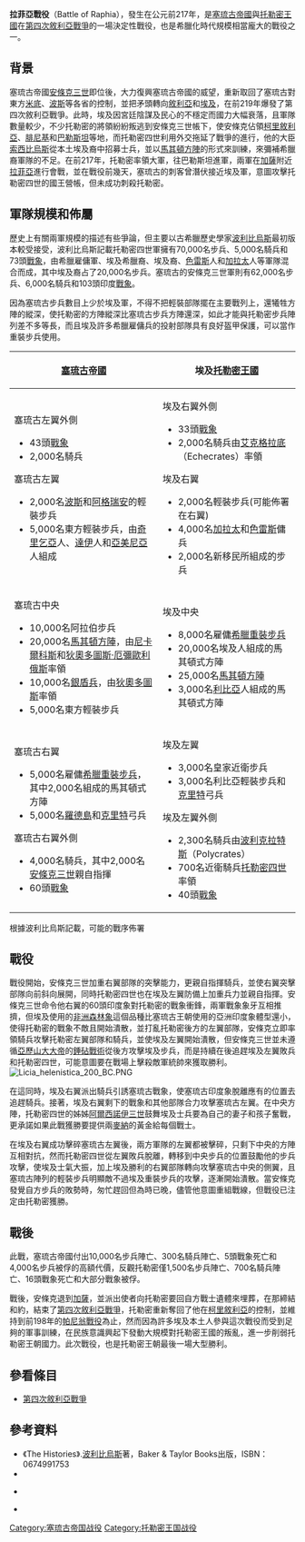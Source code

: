 {{Infobox Military Conflict
|image=[[File:Battle_raphia.png|300px]]
|caption=
|partof=[[敘利亞戰爭#第四次敘利亞戰爭（前219-前217年）|第四次敘利亞戰爭]]
|conflict=拉菲亞戰役
|date=前217年6月22日
|place=今[[拉法赫|拉法赫]]，在[[加薩|加薩]]附近
|result=埃及獲勝
|combatant1=[[塞琉古帝國|塞琉古帝國]]
|combatant2=[[埃及|埃及]][[托勒密王國|托勒密王國]]
|commander1=[[安條克三世|安條克三世]]
|commander2=[[托勒密四世|托勒密四世]]<br/>[[阿爾西諾伊三世|阿爾西諾伊三世]]
|strength1=62,000名步兵、<br/>6,000名騎兵、<br/>103頭戰象
|strength2=70,000名步兵、<br/>5,000名騎兵、<br/>73頭戰象
|casualties1=10,000名步兵陣亡<br/>300名騎兵陣亡、<br/>5頭戰象死亡、<br/>4,000名步兵被俘
|casualties2=1,500名步兵陣亡、<br/>700名騎兵陣亡、<br/>大部分戰象死亡或被俘
}}
{{Campaignbox Wars of Syrian}}

'''拉菲亞戰役'''（Battle of Raphia），發生在公元前217年，是[[塞琉古帝國|塞琉古帝國]]與[[托勒密王國|托勒密王國]]在[[敘利亞戰爭#第四次敘利亞戰爭（前219-前217年）|第四次敘利亞戰爭]]的一場決定性戰役，也是希臘化時代規模相當龐大的戰役之一。

==背景==
塞琉古帝國[[安條克三世|安條克三世]]即位後，大力復興塞琉古帝國的威望，重新取回了塞琉古對東方[[米底|米底]]、[[波斯|波斯]]等各省的控制，並把矛頭轉向[[敘利亞|敘利亞]]和[[埃及|埃及]]，在前219年爆發了第四次敘利亞戰爭。此時，埃及因宮廷陰謀及民心的不穩定而國力大幅衰落，且軍隊數量較少，不少托勒密的將領紛紛叛逃到安條克三世帳下，使安條克佔領[[柯里敘利亞|柯里敘利亞]]、[[腓尼基|腓尼基]]和[[巴勒斯坦|巴勒斯坦]]等地，而托勒密四世利用外交拖延了戰爭的進行，他的大臣[[索西比烏斯|索西比烏斯]]從本土埃及裔中招募士兵，並以[[馬其頓方陣|馬其頓方陣]]的形式來訓練，來彌補希臘裔軍隊的不足。在前217年，托勒密率領大軍，往巴勒斯坦進軍，兩軍在[[加薩|加薩]]附近[[拉法赫|拉菲亞]]進行會戰，並在戰役前幾天，塞琉古的刺客曾潛伏接近埃及軍，意圖攻擊托勒密四世的國王營帳，但未成功刺殺托勒密。

==軍隊規模和佈屬==
歷史上有關兩軍規模的描述有些爭論，但主要以古希臘歷史學家[[波利比烏斯|波利比烏斯]]最初版本較受接受，波利比烏斯記載托勒密四世軍擁有70,000名步兵、5,000名騎兵和73頭[[戰象|戰象]]，由希臘雇傭軍、埃及希臘裔、埃及裔、[[色雷斯|色雷斯]]人和[[加拉太|加拉太]]人等軍隊混合而成，其中埃及裔占了20,000名步兵。塞琉古的安條克三世軍則有62,000名步兵、6,000名騎兵和103頭印度[[戰象|戰象]]。

因為塞琉古步兵數目上少於埃及軍，不得不把輕裝部隊擺在主要戰列上，還犧牲方陣的縱深，使托勒密的方陣縱深比塞琉古步兵方陣還深，如此才能與托勒密步兵陣列差不多等長，而且埃及許多希臘雇傭兵的投射部隊具有良好盔甲保護，可以當作重裝步兵使用。

{| class="wikitable"
! [[塞琉古帝國|塞琉古帝國]]
! 埃及[[托勒密王國|托勒密王國]]
|- valign="top"
|
塞琉古左翼外側

*     43頭[[戰象|戰象]]
*  2,000名騎兵 
塞琉古左翼

*  2,000名[[波斯|波斯]]和[[阿格瑞安人|阿格瑞安]]的輕裝步兵
*  5,000名東方輕裝步兵，由[[奇里乞亞|奇里乞亞]]人、[[達伊|達伊]]人和[[亞美尼亞|亞美尼亞]]人組成
|
埃及右翼外側

*     33頭[[戰象|戰象]]
*  2,000名騎兵由[[色薩利的艾克格拉底|艾克格拉底]]（Echecrates）率領
埃及右翼

*  2,000名輕裝步兵(可能佈署在右翼)
*  4,000名[[加拉太|加拉太]]和[[色雷斯|色雷斯]]傭兵
*  2,000名新移民所組成的步兵
|- valign="top"
|
塞琉古中央

* 10,000名阿拉伯步兵 
* 20,000名[[馬其頓方陣|馬其頓方陣]]，由[[尼卡爾科斯_(將軍)|尼卡爾科斯]]和[[狄奧多圖斯·厄彌歐利俄斯|狄奧多圖斯·厄彌歐利俄斯]]率領
* 10,000名[[銀盾兵|銀盾兵]]，由[[埃托利亞的狄奧多圖斯|狄奧多圖斯]]率領
*  5,000名東方輕裝步兵

|
埃及中央
*  8,000名雇傭[[希臘重裝步兵|希臘重裝步兵]]
* 20,000名埃及人組成的馬其頓式方陣
* 25,000名[[馬其頓方陣|馬其頓方陣]]
*  3,000名[[利比亞|利比亞]]人組成的馬其頓式方陣
|- valign="top"
|
塞琉古右翼

*  5,000名雇傭[[希臘重裝步兵|希臘重裝步兵]]，其中2,000名組成的馬其頓式方陣
*  5,000名[[羅德島|羅德島]]和[[克里特|克里特]]弓兵
塞琉古右翼外側
*  4,000名騎兵，其中2,000名[[安條克三世|安條克三世]]親自指揮
*     60頭[[戰象|戰象]]
|
埃及左翼

*  3,000名皇家近衛步兵
*  3,000名利比亞輕裝步兵和[[克里特|克里特]]弓兵

埃及左翼外側
 
*   2,300名騎兵由[[阿爾戈斯的波利克拉特斯|波利克拉特斯]]（Polycrates）
*   700名近衛騎兵[[托勒密四世|托勒密四世]]率領
*     40頭[[戰象|戰象]]
|}
根據波利比烏斯記載，可能的戰序佈署

==戰役==
戰役開始，安條克三世加重右翼部隊的突擊能力，更親自指揮騎兵，並使右翼突擊部隊向前斜向展開，同時托勒密四世也在埃及左翼防備上加重兵力並親自指揮。安條克三世命令他右翼的60頭印度象對托勒密的戰象衝鋒，兩軍戰象象牙互相推擠，但埃及使用的[[非洲森林象|非洲森林象]]這個品種比塞琉古王朝使用的亞洲印度象體型還小，使得托勒密的戰象不敵且開始潰散，並打亂托勒密後方的左翼部隊，安條克立即率領騎兵攻擊托勒密左翼部隊和騎兵，並使埃及左翼開始潰散，但安條克三世並未遵循[[亞歷山大大帝|亞歷山大大帝]]的[[錘砧戰術|錘砧戰術]]從後方攻擊埃及步兵，而是持續在後追趕埃及左翼敗兵和托勒密四世，可能意圖要在戰場上擊殺敵軍統帥來獲取勝利。
[[File:Licia_helenistica_200_BC.PNG|thumb]]

在這同時，埃及右翼派出騎兵引誘塞琉古戰象，使塞琉古印度象脫離應有的位置去追趕騎兵。接著，埃及右翼剩下的戰象和其他部隊合力攻擊塞琉古左翼。在中央方陣，托勒密四世的姊姊[[阿爾西諾伊三世|阿爾西諾伊三世]]鼓舞埃及士兵要為自己的妻子和孩子奮戰，更承諾如果此戰獲勝要提供兩[[麥納|麥納]]的黃金給每個戰士。

在埃及右翼成功擊碎塞琉古左翼後，兩方軍隊的左翼都被擊碎，只剩下中央的方陣互相對抗，然而托勒密四世從左翼敗兵脫離，轉移到中央步兵的位置鼓勵他的步兵攻擊，使埃及士氣大振，加上埃及勝利的右翼部隊轉向攻擊塞琉古中央的側翼，且塞琉古陣列的輕裝步兵明顯敵不過埃及重裝步兵的攻擊，逐漸開始潰散。當安條克發覺自方步兵的敗勢時，匆忙趕回但為時已晚，儘管他意圖重組戰線，但戰役已注定由托勒密獲勝。

==戰後==
此戰，塞琉古帝國付出10,000名步兵陣亡、300名騎兵陣亡、5頭戰象死亡和4,000名步兵被俘的高額代價，反觀托勒密僅1,500名步兵陣亡、700名騎兵陣亡、16頭戰象死亡和大部分戰象被俘。

戰後，安條克退到[[加薩|加薩]]，並派出使者向托勒密要回自方戰士遺體來埋葬，在那締結和約，結束了[[敘利亞戰爭#第四次敘利亞戰爭（前219-前217年）|第四次敘利亞戰爭]]，托勒密重新奪回了他在[[柯里敘利亞|柯里敘利亞]]的控制，並維持到前198年的[[帕尼翁戰役|帕尼翁戰役]]為止，然而因為許多埃及本土人參與這次戰役而受到足夠的軍事訓練，在民族意識興起下發動大規模對托勒密王國的叛亂，進一步削弱托勒密王朝國力。此次戰役，也是托勒密王朝最後一場大型勝利。

==參看條目==
*[[敘利亞戰爭#第四次敘利亞戰爭（前219-前217年）|第四次敘利亞戰爭]]

==參考資料==
*《The Histories》.[[波利比烏斯|波利比烏斯]]著，Baker & Taylor Books出版，ISBN：0674991753
* {{cite web
 |url         = http://www.fanaticus.org/DBA/battles/raphia217bc.html
 |title       = "Battle of Raphia (217 BC)"
 |author      = Kevan Barwise
 |work        = 
 |accessdate  = 2009-03-22
 |deadurl     = yes
 |archiveurl  = https://web.archive.org/web/20090726103845/http://www.fanaticus.org/DBA/battles/raphia217bc.html
 |archivedate = 2009-07-26
}}

* {{cite web
|url=http://www.historyofwar.org/articles/battles_raphia.html
|title="Battle of Raphia, 22 June 217"
|author=Rickard, J
|work=
|accessdate=2009-03-22
|archive-date=2021-03-02
|archive-url=https://web.archive.org/web/20210302033125/http://www.historyofwar.org/articles/battles_raphia.html
|dead-url=no
}}

* {{cite web|url=http://wildfiregames.com/0ad/page.php?p=8857|title="Battles: Battle of Raphia "|author=Shogun 144|work=|accessdate=2009-03-22|deadurl=yes|archiveurl=https://web.archive.org/web/20100104080448/http://wildfiregames.com/0ad/page.php?p=8857|archivedate=2010-01-04}}



[[Category:塞琉古帝国战役|Category:塞琉古帝国战役]]
[[Category:托勒密王国战役|Category:托勒密王国战役]]